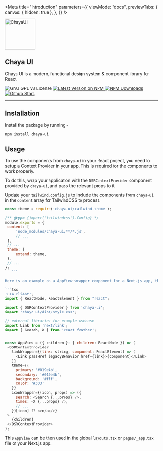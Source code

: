 
<Meta
  title="Introduction"
  parameters={{
    viewMode: "docs",
    previewTabs: {
      canvas: { hidden: true },
    },
  }}
/>

<section>
    <div className="flex justify-center w-full items-center">
        <div>
            <div className="flex justify-center">
                <div>
                    <img src="chaya-icon.svg" height="100" alt="ChayaUI" className="mb-3" />
                    <h1 className="semi-bold mb-2 text-5xl">Chaya UI</h1>
                </div>
            </div>
            <p className="text-center text-xl">
                Chaya UI is a modern, functional design system & component library for React.
            </p>
            <div className="flex items-center justify-center gap-2">
                <img alt="GNU GPL v3 License" src="https://img.shields.io/github/license/traboda/chaya?style=for-the-badge"/>
                <a href="https://www.npmjs.com/package/chaya-ui">
                    <img alt="Latest Version on NPM" src="https://img.shields.io/npm/v/chaya-ui.svg?style=for-the-badge"/>
                </a>
                <a href="https://www.npmjs.com/package/chaya-ui">
                    <img alt="NPM Downloads" src="https://img.shields.io/npm/dm/chaya-ui.svg?style=for-the-badge"/>
                </a>
                <a href="https://github.com/traboda/chaya/stargazers">
                    <img alt="Github Stars" src="https://img.shields.io/github/stars/traboda/chaya?style=for-the-badge" />
                </a>
            </div>
        </div>
    </div>
</section>

<div style={{ height: "50px", width: '100%', padding: '25px 0' }} />

---

<div style={{ height: "50px", width: '100%', padding: '25px 0' }} />


## Installation


Install the package by running -
```bash
npm install chaya-ui
```

## Usage

To use the components from `chaya-ui` in your React project, you need to setup a Context Provider in your app.
This is required for the components to work properly.

To do this, wrap your application with the `DSRContextProvider` component provided by `chaya-ui`, and pass the relevant
props to it.

Update your `tailwind.config.js` to include the components from `chaya-ui` in the `content` array for TailwindCSS to process.

 ```js
 const theme = require('chaya-ui/tailwind-theme');

 /** @type {import('tailwindcss').Config} */
 module.exports = {
  content: [
      'node_modules/chaya-ui/**/*.js',
      // ...
  ],
  // ...
  theme: {
      extend: theme,
  },
  // ...
 };
    ```

Here is an example on a AppView wrapper component for a Next.js app, that configures `chaya-ui` for use in the app -

```tsx
'use client';
import { ReactNode, ReactElement } from "react";

import { DSRContextProvider } from 'chaya-ui';
import 'chaya-ui/dist/style.css';

// external libraries for example usecase
import Link from 'next/link';
import { Search, X } from 'react-feather';


const AppView = ({ children }: { children: ReactNode }) => (
  <DSRContextProvider
    linkWrapper={(link: string, component: ReactElement) => (
      <Link passHref legacyBehavior href={link}>{component}</Link>
    )}
    theme={{
      primary: '#019e4b',
      secondary: '#019e4b',
      background: '#fff',
      color: '#333'
    }}
    iconWrapper={(icon, props) => ({
      search: <Search {...props} />,
      times: <X {...props} />,
      // ...
    })[icon] ?? <>n/a</>}
  >
    {children}
  </DSRContextProvider>
);
```

This `AppView` can be then used in the global `layouts.tsx` or `pages/_app.tsx` file of your Next.js app.